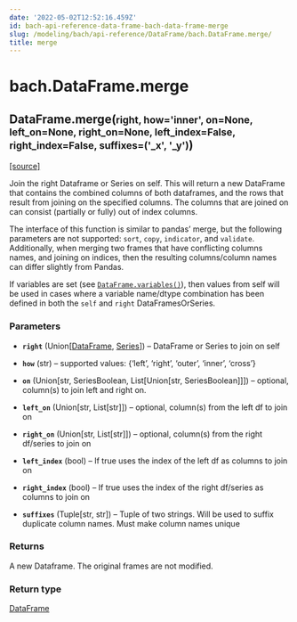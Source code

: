```yaml
---
date: '2022-05-02T12:52:16.459Z'
id: bach-api-reference-data-frame-bach-data-frame-merge
slug: /modeling/bach/api-reference/DataFrame/bach.DataFrame.merge/
title: merge
---
```


# bach.DataFrame.merge

<div class="method">

<h2 class="signature-method"><span class="additional-name">DataFrame.</span><span class="name">merge(</span><small class="parameter-list"><span class="parameter" id="right">right</span>, <span class="parameter" id="how">how='inner'</span>, <span class="parameter" id="on">on=None</span>, <span class="parameter" id="left_on">left_on=None</span>, <span class="parameter" id="right_on">right_on=None</span>, <span class="parameter" id="left_index">left_index=False</span>, <span class="parameter" id="right_index">right_index=False</span>, <span class="parameter" id="suffixes">suffixes=('_x', '_y')</span></small>)</h2>


&#8203;<span class="view-source">[[source]](https://github.com/objectiv/objectiv-analytics/blob/main/bach/bach/dataframe.py)</span>

<div class="content">

Join the right Dataframe or Series on self. This will return a new DataFrame that contains the
combined columns of both dataframes, and the rows that result from joining on the specified columns.
The columns that are joined on can consist (partially or fully) out of index columns.

The interface of this function is similar to pandas’ merge, but the following parameters are not
supported: `sort`, `copy`, `indicator`, and `validate`.
Additionally, when merging two frames that have conflicting columns names, and joining on indices,
then the resulting columns/column names can differ slightly from Pandas.

If variables are set (see [`DataFrame.variables()`](/docs/modeling/bach/api-reference/DataFrame/bach.DataFrame.variables)), then values from self will be used in cases
where a variable name/dtype combination has been defined in both the `self` and `right`
DataFramesOrSeries.


### Parameters

* **`right`** (Union[[DataFrame](/docs/modeling/bach/api-reference/DataFrame/bach.DataFrame), [Series](/docs/modeling/bach/api-reference/Series/bach.Series)]) – DataFrame or Series to join on self

* **`how`** (str) – supported values: {‘left’, ‘right’, ‘outer’, ‘inner’, ‘cross’}

* **`on`** (Union[str, SeriesBoolean, List[Union[str, SeriesBoolean]]]) – optional, column(s) to join left and right on.

* **`left_on`** (Union[str, List[str]]) – optional, column(s) from the left df to join on

* **`right_on`** (Union[str, List[str]]) – optional, column(s) from the right df/series to join on

* **`left_index`** (bool) – If true uses the index of the left df as columns to join on

* **`right_index`** (bool) – If true uses the index of the right df/series as columns to join on

* **`suffixes`** (Tuple[str, str]) – Tuple of two strings. Will be used to suffix duplicate column names. Must make
column names unique



### Returns

A new Dataframe. The original frames are not modified.



### Return type

[DataFrame](/docs/modeling/bach/api-reference/DataFrame/bach.DataFrame)



</div>

</div>
